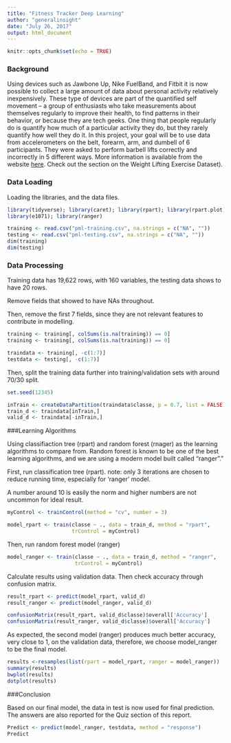 ```yaml
---
title: "Fitness Tracker Deep Learning"
author: "generalinsight"
date: "July 26, 2017"
output: html_document
---
```


```r
knitr::opts_chunk$set(echo = TRUE)
```

### Background

Using devices such as Jawbone Up, Nike FuelBand, and Fitbit it is now possible to collect a large amount of data about personal activity relatively inexpensively. These type of devices are part of the quantified self movement – a group of enthusiasts who take measurements about themselves regularly to improve their health, to find patterns in their behavior, or because they are tech geeks. One thing that people regularly do is quantify how much of a particular activity they do, but they rarely quantify how well they do it. In this project, your goal will be to use data from accelerometers on the belt, forearm, arm, and dumbell of 6 participants. They were asked to perform barbell lifts correctly and incorrectly in 5 different ways. More information is available from the website [here](http://groupware.les.inf.puc-rio.br/har). Check out the section on the Weight Lifting Exercise Dataset).

### Data Loading

Loading the libraries, and the data files.

```r
library(tidyverse); library(caret); library(rpart); library(rpart.plot)
library(e1071); library(ranger)
```

```r
training <- read.csv("pml-training.csv", na.strings = c("NA", ""))
testing <- read.csv("pml-testing.csv", na.strings = c("NA", ""))
dim(training)
dim(testing)
```

### Data Processing

Training data has 19,622 rows, with 160 variables, the testing data shows to have 20 rows. 

Remove fields that showed to have NAs throughout.

Then, remove the first 7 fields, since they are not relevant features to contribute in modelling.

```r
training <- training[, colSums(is.na(training)) == 0]
training <- training[, colSums(is.na(training)) == 0]

traindata <- training[, -c(1:7)]
testdata <- testing[, -c(1:7)]
```

Then, split the training data further into training/validation sets with around 70/30 split.

```r
set.seed(12345)

inTrain <- createDataPartition(traindata$classe, p = 0.7, list = FALSE)
train_d <- traindata[inTrain,]
valid_d <- traindata[-inTrain,]
```

###Learning Algorithms

Using classifiaction tree (rpart) and random forest (rnager) as the learning algorithms to compare from. Random forest is known to be one of the best learning algorithms, and we are using a modern model built called "ranger"." 


First, run classification tree (rpart). note: only 3 iterations are chosen to reduce running time, especially for 'ranger' model. 

A number around 10 is easily the norm and higher numbers are not uncommon for ideal result. 
 
```r

myControl <- trainControl(method = "cv", number = 3)

model_rpart <- train(classe ~ ., data = train_d, method = "rpart",
                     trControl = myControl)
```

Then, run random forest model (ranger)


```r

model_ranger <- train(classe ~ ., data = train_d, method = "ranger",
                      trControl = myControl)
```

Calculate results using validation data. Then check accuracy through confusion matrix.


```r

result_rpart <- predict(model_rpart, valid_d)
result_ranger <- predict(model_ranger, valid_d)

confusionMatrix(result_rpart, valid_d$classe)$overall['Accuracy']
confusionMatrix(result_ranger, valid_d$classe)$overall['Accuracy']
```

As expected, the second model (ranger) produces much better accuracy, very close to 1, on the validation data, therefore, we choose model_ranger to be the final model.


```r

results <-resamples(list(rpart = model_rpart, ranger = model_ranger))
summary(results)
bwplot(results)
dotplot(results)
```


###Conclusion

Based on our final model, the data in test is now used for final prediction. The answers are also reported for the Quiz section of this report.

```r
Predict <- predict(model_ranger, testdata, method = "response")
Predict
```